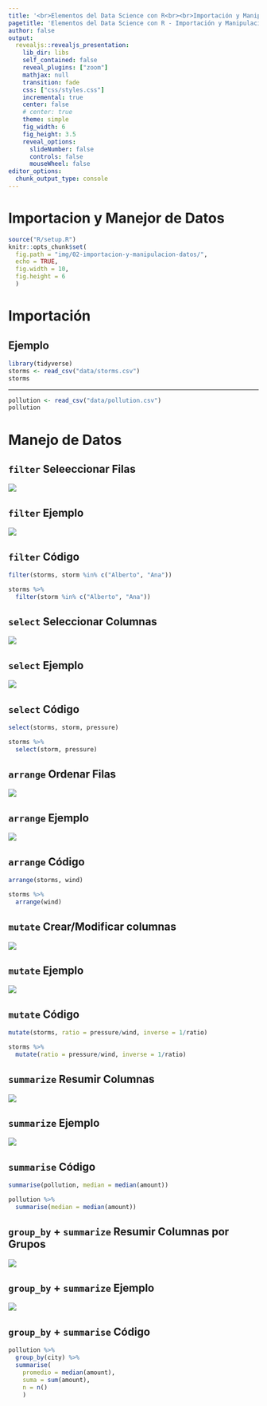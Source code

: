 ```yaml
---
title: '<br>Elementos del Data Science con R<br><br>Importación y Manipulación de Datos'
pagetitle: 'Elementos del Data Science con R - Importación y Manipulación de Datos'
author: false
output:
  revealjs::revealjs_presentation:
    lib_dir: libs
    self_contained: false
    reveal_plugins: ["zoom"]
    mathjax: null
    transition: fade
    css: ["css/styles.css"]
    incremental: true
    center: false
    # center: true
    theme: simple
    fig_width: 6
    fig_height: 3.5
    reveal_options:
      slideNumber: false
      controls: false
      mouseWheel: false
editor_options: 
  chunk_output_type: console
---
```


# Importacion y Manejor de Datos { .center .white data-background="#75AADB" }

```r
source("R/setup.R")
knitr::opts_chunk$set(
  fig.path = "img/02-importacion-y-manipulacion-datos/",
  echo = TRUE,
  fig.width = 10,
  fig.height = 6
  )
```

# Importación { .center .white data-background="#75AADB" }

## Ejemplo

```r
library(tidyverse)
storms <- read_csv("data/storms.csv")
storms
```

----

```r
pollution <- read_csv("data/pollution.csv")
pollution
```


# Manejo de Datos { .center .white data-background="#75AADB" }

## `filter` Seleeccionar Filas

![](img/dplyr/filter.png)

## `filter` Ejemplo 

![](img/dplyr/filter_example.png)

## `filter` Código

```r
filter(storms, storm %in% c("Alberto", "Ana"))

storms %>% 
  filter(storm %in% c("Alberto", "Ana"))
```

## `select` Seleccionar Columnas

![](img/dplyr/select.png)

## `select` Ejemplo 

![](img/dplyr/select_example.png)

## `select` Código

```r
select(storms, storm, pressure)

storms %>% 
  select(storm, pressure)
```

## `arrange` Ordenar Filas

![](img/dplyr/arrange.png)

## `arrange` Ejemplo 

![](img/dplyr/arrange_example.png)

## `arrange` Código

```r
arrange(storms, wind)

storms %>% 
  arrange(wind)
```

## `mutate` Crear/Modificar columnas

![](img/dplyr/mutate.png)

## `mutate` Ejemplo 

![](img/dplyr/mutate_example.png)

## `mutate` Código

```r
mutate(storms, ratio = pressure/wind, inverse = 1/ratio)

storms %>% 
  mutate(ratio = pressure/wind, inverse = 1/ratio)
```

## `summarize` Resumir Columnas

![](img/dplyr/summarize.png)

## `summarize` Ejemplo 

![](img/dplyr/summarize_example.png)

## `summarise` Código

```r
summarise(pollution, median = median(amount))

pollution %>% 
  summarise(median = median(amount))
```

## `group_by` + `summarize` Resumir Columnas por Grupos

![](img/dplyr/group_by_summarize.png)

## `group_by` + `summarize` Ejemplo 

![](img/dplyr/group_by_summarize_example.png)

## `group_by` + `summarise` Código

```r
pollution %>%
  group_by(city) %>% 
  summarise(
    promedio = median(amount),
    suma = sum(amount),
    n = n()
    )
```

